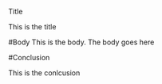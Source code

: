 Title 

This is the title





#Body
This is the body. The body goes here





#Conclusion

This is the conlcusion 